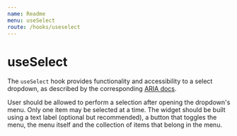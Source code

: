 ```yaml
---
name: Readme
menu: useSelect
route: /hooks/useselect
---
```


# useSelect

The `useSelect` hook provides functionality and accessibility to a select dropdown, as described by the corresponding
[ARIA docs](https://www.w3.org/TR/wai-aria-practices/examples/listbox/listbox-collapsible.html).

User should be allowed to perform a selection after opening the dropdown's menu. Only one item may be selected at a time.
The widget should be built using a text label (optional but recommended), a button that toggles the menu, the menu itself
and the collection of items that belong in the menu.
